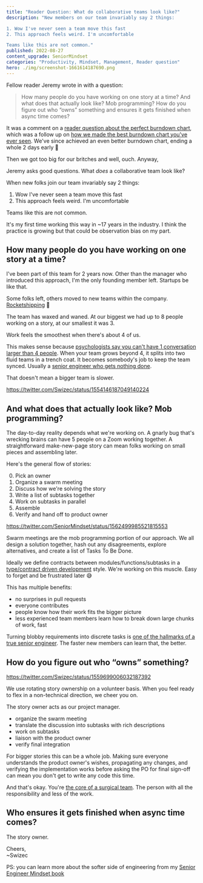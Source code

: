 ```yaml
---
title: "Reader Question: What do collaborative teams look like?" 
description: "New members on our team invariably say 2 things:

1. Wow I've never seen a team move this fast
2. This approach feels weird. I'm uncomfortable

Teams like this are not common." 
published: 2022-08-27
content_upgrade: SeniorMindset
categories: "Productivity, Mindset, Management, Reader question"
hero: ./img/screenshot-1661614187690.png
---
```


Fellow reader Jeremy wrote in with a question:

> How many people do you have working on one story at a time? And what does that actually look like? Mob programming? How do you figure out who “owns” something and ensures it gets finished when async time comes?

It was a comment on a [reader question about the perfect burndown chart](https://swizec.com/blog/reader-question-so-about-that-perfect-burndown-chart/), which was a follow up on [how we made the best burndown chart you've ever seen](https://swizec.com/blog/how-we-made-the-best-burndown-chart-youve-ever-seen/). We've since achieved an even better burndown chart, ending a whole 2 days early 💪

Then we got too big for our britches and well, ouch. Anyway,

Jeremy asks good questions. What _does_ a collaborative team look like?

When new folks join our team invariably say 2 things:

1. Wow I've never seen a team move this fast
2. This approach feels weird. I'm uncomfortable

Teams like this are not common.

It's my first time working this way in ~17 years in the industry. I think the practice is growing but that could be observation bias on my part.

## How many people do you have working on one story at a time?

I've been part of this team for 2 years now. Other than the manager who introduced this approach, I'm the only founding member left. Startups be like that.

Some folks left, others moved to new teams within the company. [Rocketshipping](https://swizec.com/blog/how-to-rewrite-your-app-while-growing-to-a-dollar100000000-series-b/) 🚀

The team has waxed and waned. At our biggest we had up to 8 people working on a story, at our smallest it was 3.

Work feels the smoothest when there's about 4 of us.

This makes sense because [psychologists say you can't have 1 conversation larger than 4 people](https://www.sciencedirect.com/science/article/abs/pii/S1090513818301491). When your team grows beyond 4, it splits into two fluid teams in a trench coat. It becomes somebody's job to keep the team synced. Usually a [senior engineer who gets nothing done](https://swizec.com/blog/why-senior-engineers-get-nothing-done/).

That doesn't mean a bigger team is slower.

https://twitter.com/Swizec/status/1554146187049140224

## And what does that actually look like? Mob programming?

The day-to-day reality depends what we're working on. A gnarly bug that's wrecking brains can have 5 people on a Zoom working together. A straightforward make-new-page story can mean folks working on small pieces and assembling later.

Here's the general flow of stories:

0. Pick an owner
1. Organize a swarm meeting
2. Discuss how we're solving the story
3. Write a list of subtasks together
4. Work on subtasks in parallel
5. Assemble
6. Verify and hand off to product owner

https://twitter.com/SeniorMindset/status/1562499985521815553

Swarm meetings are the mob programming portion of our approach. We all design a solution together, hash out any disagreements, explore alternatives, and create a list of Tasks To Be Done.

Ideally we define contracts between modules/functions/subtasks in a [type/contract driven development](https://en.wikipedia.org/wiki/Design_by_contract) style. We're working on this muscle. Easy to forget and be frustrated later 😅

This has multiple benefits:

- no surprises in pull requests
- everyone contributes
- people know how their work fits the bigger picture
- less experienced team members learn how to break down large chunks of work, fast

Turning blobby requirements into discrete tasks is [one of the hallmarks of a true senior engineer](https://swizec.com/blog/what-makes-you-a-senior-software-engineer-anyway/). The faster new members can learn that, the better.

## How do you figure out who “owns” something?

https://twitter.com/Swizec/status/1559699006032187392

We use rotating story ownership on a volunteer basis. When you feel ready to flex in a non-technical direction, we cheer you on.

The story owner acts as our project manager.

- organize the swarm meeting
- translate the discussion into subtasks with rich descriptions
- work on subtasks
- liaison with the product owner
- verify final integration

For bigger stories this can be a whole job. Making sure everyone understands the product owner's wishes, propagating any changes, and verifying the implementation works before asking the PO for final sign-off can mean you don't get to write any code this time.

And that's okay. You're [the core of a surgical team](https://swizec.com/blog/how-to-own-projects-like-a-senior-engineer/). The person with all the responsibility and less of the work.

## Who ensures it gets finished when async time comes?

The story owner.

Cheers,<br/>
~Swizec

PS: you can learn more about the softer side of engineering from my [Senior Engineer Mindset book](https://swizec.com/senior-mindset/)

